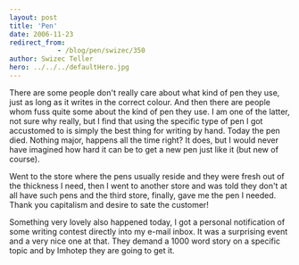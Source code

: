 ```yaml
---
layout: post
title: 'Pen'
date: 2006-11-23
redirect_from: 
            - /blog/pen/swizec/350
author: Swizec Teller
hero: ../../../defaultHero.jpg
---
```

There are some people don't really care about what kind of pen they use, just as long as it writes in the correct colour. And then there are people whom fuss quite some about the kind of pen they use. I am one of the latter, not sure why really, but I find that using the specific type of pen I got accustomed to is simply the best thing for writing by hand. Today the pen died. Nothing major, happens all the time right? It does, but I would never have imagined how hard it can be to get a new pen just like it (but new of course).

Went to the store where the pens usually reside and they were fresh out of the thickness I need, then I went to another store and was told they don't at all have such pens and the third store, finally, gave me the pen I needed. Thank you capitalism and desire to sate the customer!

Something very lovely also happened today, I got a personal notification of some writing contest directly into my e-mail inbox. It was a surprising event and a very nice one at that. They demand a 1000 word story on a specific topic and by Imhotep they are going to get it.